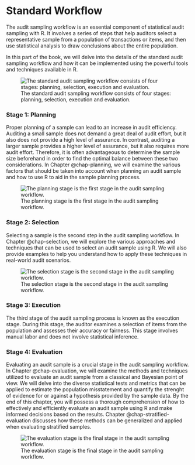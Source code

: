 # Standard Workflow {#part-workflow}

The audit sampling workflow is an essential component of statistical audit
sampling with R. It involves a series of steps that help auditors select a
representative sample from a population of transactions or items, and then use
statistical analysis to draw conclusions about the entire population.

In this part of the book, we will delve into the details of the standard audit
sampling workflow and how it can be implemented using the powerful tools and
techniques available in R.

![The standard audit sampling workflow consists of four stages: planning, selection, execution and evaluation.](./img/workflow.png)

### Stage 1: Planning {.unnumbered}

Proper planning of a sample can lead to an increase in audit efficiency. Auditing
a small sample does not demand a great deal of audit effort, but it also does
not provide a high level of assurance. In contrast, auditing a larger sample
provides a higher level of assurance, but it also requires more audit effort.
Therefore, it is often advantageous to determine the sample size beforehand in
order to find the optimal balance between these two considerations. In Chapter
@chap-planning, we will examine the various factors that should be taken into
account when planning an audit sample and how to use R to aid in the sample
planning process.

![The planning stage is the first stage in the audit sampling workflow.](./img/workflow_planning.png)

### Stage 2: Selection {.unnumbered}

Selecting a sample is the second step in the audit sampling workflow. In Chapter
@chap-selection, we will explore the various approaches and techniques that can
be used to select an audit sample using R. We will also provide examples to help
you understand how to apply these techniques in real-world audit scenarios.

![The selection stage is the second stage in the audit sampling workflow.](./img/workflow_selection.png)

### Stage 3: Execution {.unnumbered}

The third stage of the audit sampling process is known as the execution stage.
During this stage, the auditor examines a selection of items from the population
and assesses their accuracy or fairness. This stage involves manual labor and
does not involve statistical inference.

### Stage 4: Evaluation {.unnumbered}

Evaluating an audit sample is a crucial stage in the audit sampling workflow. In
Chapter @chap-evaluation, we will examine the methods and techniques utilized to
evaluate an audit sample from a classical and Bayesian point of view. We will
delve into the diverse statistical tests and metrics that can be applied to
estimate the population misstatement and quantify the strenght of evidence for
or against a hypothesis provided by the sample data. By the end of this
chapter, you will possess a thorough comprehension of how to effectively and
efficiently evaluate an audit sample using R and make informed decisions based
on the results. Chapter @chap-stratified-evaluation discusses how these methods
can be generalized and applied when evaluating stratified samples.

![The evaluation stage is the final stage in the audit sampling workflow.](./img/workflow_evaluation.png)
